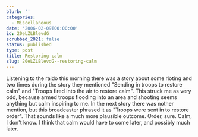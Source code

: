 ```yaml
---
blurb: ''
categories:
  - Miscellaneous
date: '2006-02-09T00:00:00'
id: 20eLZLBlevdG
scrubbed_2021: false
status: published
type: post
title: Restoring calm
slug: 20eLZLBlevdG--restoring-calm
---
```


Listening to the raido this morning there was a story about some
rioting and two times during the story they mentioned "Sending in
troops to restore calm" and "Troops fired into the air to restore
calm". This struck me as very odd, because armed troops flooding
into an area and shooting seems anything but calm inspiring to me.
In the next story there was nother mention, but this broadcaster
phrased it as "Troops were sent in to restore order". That sounds
like a much more plausible outcome. Order, sure. Calm, I don't
know. I think that calm would have to come later, and possibly much
later.
